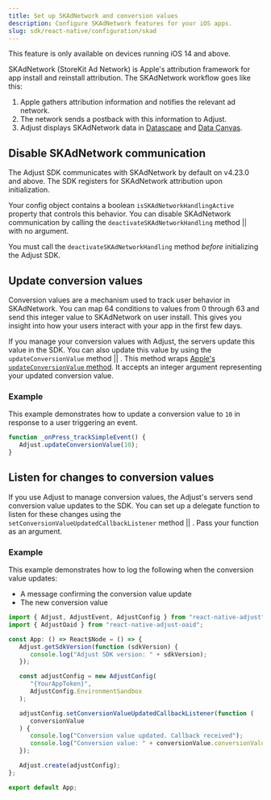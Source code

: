 ```yaml
---
title: Set up SKAdNetwork and conversion values
description: Configure SKAdNetwork features for your iOS apps.
slug: sdk/react-native/configuration/skad
---
```



<Callout type="important">

This feature is only available on devices running iOS 14 and above.

</Callout>

<Abbr>SKAdNetwork (StoreKit Ad Network)</Abbr> is Apple's attribution framework for
app install and reinstall attribution. The SKAdNetwork workflow goes like this:

1. Apple gathers attribution information and notifies the relevant ad network.
2. The network sends a postback with this information to Adjust.
3. Adjust displays SKAdNetwork data in [Datascape](https://help.adjust.com/en/suite/article/datascape) and [Data Canvas](https://help.adjust.com/en/classic/article/data-canvas-classic).

## Disable SKAdNetwork communication

The Adjust SDK communicates with SKAdNetwork by default on v4.23.0 and above. The SDK registers for SKAdNetwork attribution upon initialization.

Your config object contains a boolean `isSKAdNetworkHandlingActive` property that controls this behavior. You can disable SKAdNetwork communication by calling the <Tooltip>`deactivateSKAdNetworkHandling` method || <DeactivateSKAdNetworkHandlingSig /></Tooltip> with no argument.

<Callout type="important">

You must call the `deactivateSKAdNetworkHandling` method _before_ initializing the Adjust SDK.

</Callout>

<DeactivateSKAdNetworkHandling />

## Update conversion values

Conversion values are a mechanism used to track user behavior in SKAdNetwork. You can map 64 conditions to values from 0 through 63 and send this integer value to SKAdNetwork on user install. This gives you insight into how your users interact with your app in the first few days.

If you manage your conversion values with Adjust, the servers update this value in the SDK. You can also update this value by using the <Tooltip>`updateConversionValue` method || <UpdateConversionValueSig /></Tooltip>. This method wraps [Apple's `updateConversionValue` method](https://developer.apple.com/documentation/storekit/skadnetwork/3566697-updateconversionvalue). It accepts an integer argument representing your updated conversion value.

<UpdateConversionValue />

### Example

This example demonstrates how to update a conversion value to `10` in response to a user triggering an event.

```jsx {2}
function _onPress_trackSimpleEvent() {
   Adjust.updateConversionValue(10);
}
```

## Listen for changes to conversion values

If you use Adjust to manage conversion values, the Adjust's servers send conversion value updates to the SDK. You can set up a delegate function to listen for these changes using the <Tooltip>`setConversionValueUpdatedCallbackListener` method || <SetConversionValueUpdatedCallbackListenerSig /></Tooltip>. Pass your function as an argument.

<SetConversionValueUpdatedCallbackListener />

### Example

This example demonstrates how to log the following when the conversion value updates:

-  A message confirming the conversion value update
-  The new conversion value

```jsx
import { Adjust, AdjustEvent, AdjustConfig } from "react-native-adjust";
import { AdjustOaid } from "react-native-adjust-oaid";

const App: () => React$Node = () => {
   Adjust.getSdkVersion(function (sdkVersion) {
      console.log("Adjust SDK version: " + sdkVersion);
   });

   const adjustConfig = new AdjustConfig(
      "{YourAppToken}",
      AdjustConfig.EnvironmentSandbox
   );

   adjustConfig.setConversionValueUpdatedCallbackListener(function (
      conversionValue
   ) {
      console.log("Conversion value updated. Callback received");
      console.log("Conversion value: " + conversionValue.conversionValue);
   });

   Adjust.create(adjustConfig);
};

export default App;
```
